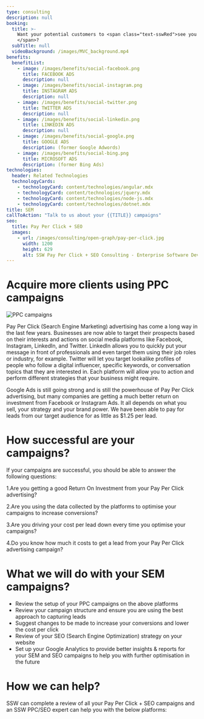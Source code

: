 ```yaml
---
type: consulting
description: null
booking:
  title: >-
    Want your potential customers to <span class="text-sswRed">see you first
    </span>?
  subTitle: null
  videoBackground: /images/MVC_background.mp4
benefits:
  benefitList:
    - image: /images/benefits/social-facebook.png
      title: FACEBOOK ADS
      description: null
    - image: /images/benefits/social-instagram.png
      title: INSTAGRAM ADS
      description: null
    - image: /images/benefits/social-twitter.png
      title: TWITTER ADS
      description: null
    - image: /images/benefits/social-linkedin.png
      title: LINKEDIN ADS
      description: null
    - image: /images/benefits/social-google.png
      title: GOOGLE ADS
      description: (former Google Adwords)
    - image: /images/benefits/social-bing.png
      title: MICROSOFT ADS
      description: (former Bing Ads)
technologies:
  header: Related Technologies
  technologyCards:
    - technologyCard: content/technologies/angular.mdx
    - technologyCard: content/technologies/jquery.mdx
    - technologyCard: content/technologies/node-js.mdx
    - technologyCard: content/technologies/dotnet.mdx
title: SEM
callToAction: "Talk to us about your {{TITLE}} campaigns"
seo:
  title: Pay Per Click + SEO
  images:
    - url: /images/consulting/open-graph/pay-per-click.jpg
      width: 1200
      height: 629
      alt: SSW Pay Per Click + SEO Consulting - Enterprise Software Development
---
```


# Acquire more clients using **PPC campaigns**

![PPC campaigns](/images/benefits/ppc-bigbanner.png)

Pay Per Click (Search Engine Marketing) advertising has come a long way in the last few years. Businesses are now able to target their prospects based on their interests and actions on social media platforms like Facebook, Instagram, LinkedIn, and Twitter. LinkedIn allows you to quickly put your message in front of professionals and even target them using their job roles or industry, for example. Twitter will let you target lookalike profiles of people who follow a digital influencer, specific keywords, or conversation topics that they are interested in. Each platform will allow you to action and perform different strategies that your business might require.

Google Ads is still going strong and is still the powerhouse of Pay Per Click advertising, but many companies are getting a much better return on investment from Facebook or Instagram Ads. It all depends on what you sell, your strategy and your brand power. We have been able to pay for leads from our target audience for as little as $1.25 per lead.

# How successful are your campaigns?

If your campaigns are successful, you should be able to answer the following questions:

1.Are you getting a good Return On Investment from your Pay Per Click advertising?

2.Are you using the data collected by the platforms to optimise your campaigns to increase conversions?

3.Are you driving your cost per lead down every time you optimise your campaigns?

4.Do you know how much it costs to get a lead from your Pay Per Click advertising campaign?

# What we will do with your SEM campaigns?

- Review the setup of your PPC campaigns on the above platforms
- Review your campaign structure and ensure you are using the best approach to capturing leads
- Suggest changes to be made to increase your conversions and lower the cost per click
- Review of your SEO (Search Engine Optimization) strategy on your website
- Set up your Google Analytics to provide better insights & reports for your SEM and SEO campaigns to help you with further optimisation in the future

# How we can help?

SSW can complete a review of all your Pay Per Click + SEO campaigns and an SSW PPC/SEO expert can help you with the below platforms:
